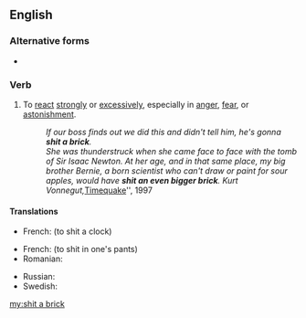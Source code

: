 ==English==

===Alternative forms===
* {{l|en|shit bricks}}

===Verb===
{{en-verb|head=[[shit]] [[a]] [[brick]]|shits a brick|shitting a brick|'''shit a brick''' ''or'' '''[[shat a brick]]''' ''or'' '''[[shitted a brick]]'''|'''shit a brick''' ''or'' '''[[shitted a brick]]''' ''or'' '''[[shat a brick]]'''}}

# {{context|idiomatic|vulgar|lang=en}} To [[react]] [[strongly]] or [[excessively]], especially in [[anger]], [[fear]], or [[astonishment]].
#: ''If our boss finds out we did this and didn't tell him, he's gonna '''shit a brick'''.''
#: ''She was thunderstruck when she came face to face with the tomb of Sir Isaac Newton. At her age, and in that same place, my big brother Bernie, a born scientist who can't draw or paint for sour apples, would have '''shit an even bigger brick'''. Kurt Vonnegut, ''[[:w:Timequake|Timequake]]'', 1997

====Translations====
{{trans-top|To react strongly in anger}}
* French: {{t+|fr|chier une pendule}} (to shit a clock)
{{trans-mid}}
{{trans-bottom}}

{{trans-top|To react strongly in fear}}
* French: {{t+|fr|chier dans son froc}} (to shit in one's pants)
* Romanian: {{t|ro|a se căca pe el de frică}}
{{trans-mid}}
* Russian: {{t+|ru|обосраться кирпичами|sc=Cyrl}}
* Swedish: {{t|sv|skita knäck}}
{{trans-bottom}}

[[my:shit a brick]]